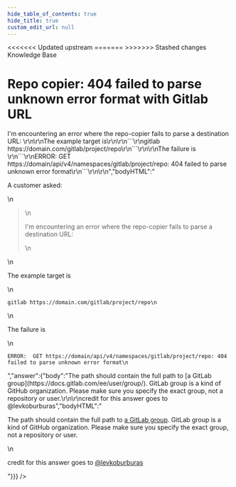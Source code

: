 ```yaml
---
hide_table_of_contents: true
hide_title: true
custom_edit_url: null
---
```



<head>
<<<<<<< Updated upstream
  <link rel="canonical" href="https://github.com/tnn-gruntwork-io/knowledge-base/discussions/97" />
=======
  <link rel="canonical" href="https://github.com/tnn-gruntwork-io/knowledge-base/discussions/97" />
>>>>>>> Stashed changes
</head>

<CenterLayout>
<span className="searchCategory">Knowledge Base</span>
<h1>Repo copier: 404 failed to parse unknown error format with Gitlab URL</h1>
<GitHub discussion={{"id":"D_kwDOF8slf84AOQ48","number":97,"author":{"login":"zackproser"},"title":"Repo copier: 404 failed to parse unknown error format with Gitlab URL","body":"A customer asked: \r\n\r\n> I'm encountering an error where the repo-copier fails to parse a destination URL: \r\n\r\nThe example target is\r\n\r\n```\r\ngitlab https://domain.com/gitlab/project/repo\r\n```\r\n\r\nThe failure is \r\n```\r\nERROR:  GET https://domain/api/v4/namespaces/gitlab/project/repo: 404 failed to parse unknown error format\r\n```\r\n\r\n","bodyHTML":"<p dir=\"auto\">A customer asked:</p>\n<blockquote>\n<p dir=\"auto\">I'm encountering an error where the repo-copier fails to parse a destination URL:</p>\n</blockquote>\n<p dir=\"auto\">The example target is</p>\n<div class=\"snippet-clipboard-content notranslate position-relative overflow-auto\" data-snippet-clipboard-copy-content=\"gitlab https://domain.com/gitlab/project/repo\"><pre class=\"notranslate\"><code class=\"notranslate\">gitlab https://domain.com/gitlab/project/repo\n</code></pre></div>\n<p dir=\"auto\">The failure is</p>\n<div class=\"snippet-clipboard-content notranslate position-relative overflow-auto\" data-snippet-clipboard-copy-content=\"ERROR:  GET https://domain/api/v4/namespaces/gitlab/project/repo: 404 failed to parse unknown error format\"><pre class=\"notranslate\"><code class=\"notranslate\">ERROR:  GET https://domain/api/v4/namespaces/gitlab/project/repo: 404 failed to parse unknown error format\n</code></pre></div>","answer":{"body":"The path should contain the full path to [a GitLab group](https://docs.gitlab.com/ee/user/group/). GitLab group is a kind of GitHub organization. Please make sure you specify the exact group, not a repository or user.\r\n\r\ncredit for this answer goes to @levkoburburas","bodyHTML":"<p dir=\"auto\">The path should contain the full path to <a href=\"https://docs.gitlab.com/ee/user/group/\" rel=\"nofollow\">a GitLab group</a>. GitLab group is a kind of GitHub organization. Please make sure you specify the exact group, not a repository or user.</p>\n<p dir=\"auto\">credit for this answer goes to <a class=\"user-mention notranslate\" data-hovercard-type=\"user\" data-hovercard-url=\"/users/levkoburburas/hovercard\" data-octo-click=\"hovercard-link-click\" data-octo-dimensions=\"link_type:self\" href=\"https://github.com/levkoburburas\">@levkoburburas</a></p>"}}} />

</CenterLayout>
  

<!-- ##DOCS-SOURCER-START
{
  "sourcePlugin": "github-discussions",
  "hash": "2f7a76de6439e2866198c5c9b4487e1d"
}
##DOCS-SOURCER-END -->
